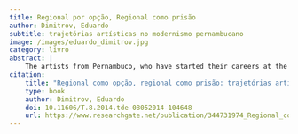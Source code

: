 ```yaml
---
title: Regional por opção, Regional como prisão
author: Dimitrov, Eduardo
subtitle: trajetórias artísticas no modernismo pernambucano
image: /images/eduardo_dimitrov.jpg
category: livro
abstract: |
    The artists from Pernambuco, who have started their careers at the first part of the 20th century, have been classified frequently as regionalists by the critics and their partners. At times used explicitly and consciously, the regionalism was an important resource in order to produce an original piece of art. At the same time, it creates obstacles so that the artist was nationally recognized by distinctive classifications of primitivist, regionalist, folklorist. By observing the trajectory of the artists that, in their majority, have opted to constitute their careers in Recife Murillo La Greca, Manoel Bandeira, Lula Cardoso Ayres, Cícero Dias, Vicente do Rego Monteiro, Francisco Brennand, Abelardo da Hora, Ladjane Bandeira, Wellington Virgolino, José Cláudio da Silva, Gilvan Samico, among others , it was possible to reconstruct the scenario of the (plastic) arts from Pernambuco, identify the main social conditioning of the artistic production and realize how each of these artists have managed, by producing their work, to enable their careers. Different material, from visual pieces, interviews, testimonies, news articles from the period, up to critical comments, memories and exposition catalogues, were mobilized in order to recover each of the trajectories that, taken as a whole, allow glimpsing the creative conditions and possibilities for these artists, laid in the periphery of the Brazilian cultural system.
citation:
    title: "Regional como opção, regional como prisão: trajetórias artísticas no modernismo pernambucano"
    type: book
    author: Dimitrov, Eduardo
    doi: 10.11606/T.8.2014.tde-08052014-104648
    url: https://www.researchgate.net/publication/344731974_Regional_como_opcao_regional_como_prisao_trajetorias_artisticas_no_modernismo_pernambucano
---
```


